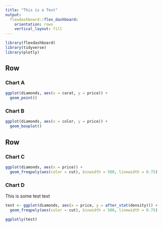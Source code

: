 ```yaml
---
title: "This is a Test"
output: 
  flexdashboard::flex_dashboard:
    orientation: rows
    vertical_layout: fill
---
```


```r
library(flexdashboard)
library(tidyverse)
library(plotly)
```

## Row

### Chart A

```r
ggplot(diamonds, aes(x = carat, y = price)) +
  geom_point()
```

### Chart B

```r
ggplot(diamonds, aes(x = color, y = price)) +
  geom_boxplot()
```

## Row {.tabset .tabset-fade}

### Chart C

```r
ggplot(diamonds, aes(x = price)) + 
  geom_freqpoly(aes(color = cut), binwidth = 500, linewidth = 0.75)
```

### Chart D

This is some test text

```r
test <- ggplot(diamonds, aes(x = price, y = after_stat(density))) + 
  geom_freqpoly(aes(color = cut), binwidth = 500, linewidth = 0.75)

ggplotly(test)
```
